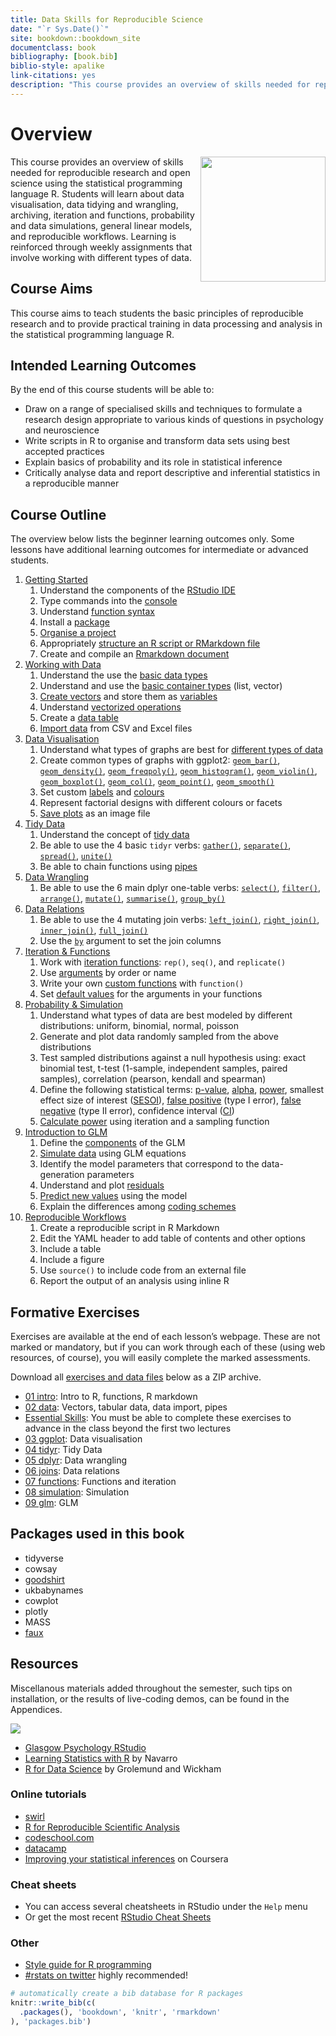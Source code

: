 ```yaml
--- 
title: Data Skills for Reproducible Science
date: "`r Sys.Date()`"
site: bookdown::bookdown_site
documentclass: book
bibliography: [book.bib]
biblio-style: apalike
link-citations: yes
description: "This course provides an overview of skills needed for reproducible research and open science using the statistical programming language R. Students will learn about data visualisation, data tidying and wrangling, archiving, iteration and functions, probability and data simulations, general linear models, and reproducible workflows. Learning is reinforced through weekly assignments that involve working with different types of data."
---
```


# Overview {-}

<img src="images/data_skills.png" style="width: 200px; float: right;">

This course provides an overview of skills needed for reproducible research and open science using the statistical programming language R. Students will learn about data visualisation, data tidying and wrangling, archiving, iteration and functions, probability and data simulations, general linear models, and reproducible workflows. Learning is reinforced through weekly assignments that involve working with different types of data.


## Course Aims

This course aims to teach students the basic principles of reproducible research and to provide practical training in data processing and analysis in the statistical programming language R.


## Intended Learning Outcomes

By the end of this course students will be able to:

*	Draw on a range of specialised skills and techniques to formulate a research design appropriate to various kinds of questions in psychology and neuroscience
*	Write scripts in R to organise and transform data sets using best accepted practices
*	Explain basics of probability and its role in statistical inference
*	Critically analyse data and report descriptive and inferential statistics in a reproducible manner


## Course Outline

The overview below lists the beginner learning outcomes only. Some lessons have additional learning outcomes for intermediate or advanced students.

1. [Getting Started](#intro)
    1. Understand the components of the [RStudio IDE](#rstudio_ide)
    2. Type commands into the [console](#console)
    3. Understand [function syntax](#function_syx)
    4. Install a [package](#install-package)
    5. [Organise a project](#projects)
    6. Appropriately [structure an R script or RMarkdown file](#structure)
    7. Create and compile an [Rmarkdown document](#rmarkdown)

2. [Working with Data](#data)
    1. Understand the use the [basic data types](#data_types)
    2. Understand and use the [basic container types](#containers) (list, vector)
    3. [Create vectors](#vectors) and store them as [variables](#vars)
    4. Understand [vectorized operations](#vectorized_ops)
    5. Create a [data table](#tables)
    6. [Import data](#import_data) from CSV and Excel files

3. [Data Visualisation](#ggplot)
    1. Understand what types of graphs are best for [different types of data](#vartypes)
    2. Create common types of graphs with ggplot2: [`geom_bar()`](#geom_bar), [`geom_density()`](#geom_density), [`geom_freqpoly()`](#geom_freqpoly), [`geom_histogram()`](#geom_histogram), [`geom_violin()`](#geom_violin), [`geom_boxplot()`](#geom_boxplot), [`geom_col()`](#geom_col), [`geom_point()`](#geom_point), [`geom_smooth()`](#geom_smooth)
    3. Set custom [labels](#custom-labels) and [colours](#custom-colours)
    4. Represent factorial designs with different colours or facets
    5. [Save plots](#ggsave) as an image file

4. [Tidy Data](#tidyr)
    1. Understand the concept of [tidy data](#tidy-data)
    2. Be able to use the 4 basic `tidyr` verbs: [`gather()`](#gather), [`separate()`](#separate), [`spread()`](#spread), [`unite()`](#unite)
    3. Be able to chain functions using [pipes](#pipes)

5. [Data Wrangling](#dplyr)
    1. Be able to use the 6 main dplyr one-table verbs: [`select()`](#select), [`filter()`](#filter), [`arrange()`](#arrange), [`mutate()`](#mutate), [`summarise()`](#summarise), [`group_by()`](#group_by)

6. [Data Relations](#joins)
    1. Be able to use the 4 mutating join verbs: [`left_join()`](#left_join), [`right_join()`](#right_join), [`inner_join()`](#inner_join), [`full_join()`](#full_join)
    2. Use the [`by`](#join-by) argument to set the join columns

7. [Iteration & Functions](#func)
    1. Work with [iteration functions](#iteration-functions): `rep()`, `seq()`, and `replicate()`
    2. Use [arguments](#arguments) by order or name
    3. Write your own [custom functions](#custom-functions) with `function()`
    4. Set [default values](#defaults) for the arguments in your functions

8. [Probability & Simulation](#sim)
    1. Understand what types of data are best modeled by different distributions: uniform, binomial, normal, poisson
    2. Generate and plot data randomly sampled from the above distributions
    3. Test sampled distributions against a null hypothesis using: exact binomial test, t-test (1-sample, independent samples, paired samples), correlation (pearson, kendall and spearman)
    4. Define the following statistical terms: [p-value](#p-value), [alpha](#alpha), [power](#power), smallest effect size of interest ([SESOI](#sesoi)), [false positive](#false-pos) (type I error), [false negative](#false-neg) (type II error), confidence interval ([CI](#conf-inf))
    5. [Calculate power](#calc-power) using iteration and a sampling function

9. [Introduction to GLM](#glm)
    1. Define the [components](#glm-components) of the GLM
    2. [Simulate data](#sim-glm) using GLM equations
    3. Identify the model parameters that correspond to the data-generation parameters
    4. Understand and plot [residuals](#residuals)
    5. [Predict new values](#predict) using the model
    6. Explain the differences among [coding schemes](#coding-schemes) 

10. [Reproducible Workflows](#repro)
    1. Create a reproducible script in R Markdown
    2. Edit the YAML header to add table of contents and other options
    3. Include a table 
    4. Include a figure 
    5. Use `source()` to include code from an external file 
    6. Report the output of an analysis using inline R


## Formative Exercises

Exercises are available at the end of each lesson's webpage. These are not marked or mandatory, but if you can work through each of these (using web resources, of course), you will easily complete the marked assessments. 

Download all [exercises and data files](exercises/msc-data-skills-exercises.zip) below as a ZIP archive.

* [01 intro](exercises/01_intro_exercise.Rmd): Intro to R, functions, R markdown
* [02 data](exercises/02_data_exercise.Rmd): Vectors, tabular data, data import, pipes
* [Essential Skills](exercises/essential_skills_exercise.Rmd): You must be able to complete these exercises to advance in the class beyond the first two lectures
* [03 ggplot](exercises/03_ggplot_exercise.Rmd): Data visualisation
* [04 tidyr](exercises/04_tidyr_exercise.Rmd): Tidy Data
* [05 dplyr](exercises/05_dplyr_exercise.Rmd): Data wrangling
* [06 joins](exercises/06_joins_exercise.Rmd): Data relations
* [07 functions](exercises/07_func_exercise.Rmd): Functions and iteration
* [08 simulation](exercises/08_sim_exercise.Rmd): Simulation
* [09 glm](exercises/09_glm_exercise.Rmd): GLM

## Packages used in this book

* tidyverse
* cowsay
* [goodshirt](https://github.com/adam-gruer/goodshirt)
* ukbabynames
* cowplot
* plotly
* MASS
* [faux](https://github.com/debruine/faux)

## Resources

Miscellanous materials added throughout the semester, such tips on installation, or the results of live-coding demos, can be found in the Appendices.

<img src="images/memes/changing-stuff.jpg" class="right meme" />

- <a href="http://rstudio1.psy.gla.ac.uk" target="_blank">Glasgow Psychology RStudio</a> 
- [Learning Statistics with R](https://learningstatisticswithr-bookdown.netlify.com) by Navarro
- [R for Data Science](http://r4ds.had.co.nz) by Grolemund and Wickham

### Online tutorials

- [swirl](http://swirlstats.com)
- [R for Reproducible Scientific Analysis](http://swcarpentry.github.io/r-novice-gapminder/)
- [codeschool.com](http://tryr.codeschool.com)
- [datacamp](https://www.datacamp.com/courses/free-introduction-to-r)
- [Improving your statistical inferences](https://www.coursera.org/learn/statistical-inferences/) on Coursera

### Cheat sheets
  
- You can access several cheatsheets in RStudio under the `Help` menu
- Or get the most recent [RStudio Cheat Sheets](https://www.rstudio.com/resources/cheatsheets/) 

### Other

- [Style guide for R programming](http://style.tidyverse.org)
- [#rstats on twitter](https://twitter.com/search?q=%2523rstats) highly recommended!




```r
# automatically create a bib database for R packages
knitr::write_bib(c(
  .packages(), 'bookdown', 'knitr', 'rmarkdown'
), 'packages.bib')
```
